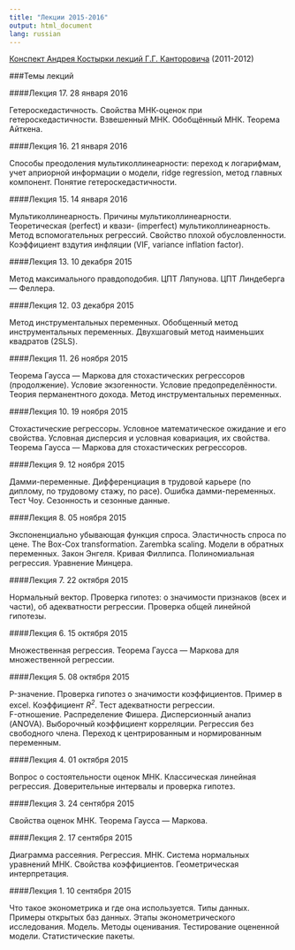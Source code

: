 ```yaml
---
title: "Лекции 2015-2016"
output: html_document
lang: russian
---
```


[Конспект Андрея Костырки лекций Г.Г. Канторовича](https://github.com/bdemeshev/em301/raw/master/hse_notes/kantorovich,%20lectures%20by%20kostyrka.pdf) (2011-2012)

###Темы лекций

####Лекция 17. 28 января 2016

Гетероскедастичность. Свойства МНК-оценок при гетероскедастичности. Взвешенный МНК. Обобщённый МНК. Теорема Айткена. 

####Лекция 16. 21 января 2016

Способы преодоления мультиколлинеарности: переход к логарифмам, yчет априорной информации о модели, ridge regression, метод главных компонент. Понятие гетероскедастичности.

####Лекция 15. 14 января 2016

Мультиколлинеарность. Причины мультиколлинеарности. Теоретическая (perfect) и квази- (imperfect) мультиколлинеарность. Метод вспомогательных регрессий. Свойство плохой обусловленности. Коэффициент вздутия инфляции (VIF, variance inflation factor).


####Лекция 13. 10 декабря 2015

Метод максимального правдоподобия. ЦПТ Ляпунова. ЦПТ Линдеберга --- Феллера.

####Лекция 12. 03 декабря 2015

Метод инструментальных переменных. Обобщенный метод инструментальных переменных. Двухшаговый метод наименьших квадратов (2SLS).

####Лекция 11. 26 ноября 2015

Теорема Гаусса --- Маркова для стохастических регрессоров (продолжение). Условие экзогенности. Условие предопределённости. Теория перманентного дохода. Метод инструментальных переменных.


####Лекция 10. 19 ноября 2015

Стохастические регрессоры. Условное математическое ожидание и его свойства. Условная дисперсия и условная ковариация, их свойства. Теорема Гаусса --- Маркова для стохастических регрессоров.

####Лекция 9. 12 ноября 2015

Дамми-переменные. Дифференциация в трудовой карьере (по диплому, по трудовому стажу, по расе). Ошибка дамми-переменных. Тест Чоу. Сезонность и сезонные данные.

####Лекция 8. 05 ноября 2015

Экспоненциально убывающая функция спроса. Эластичность спроса по цене. The Box-Cox transformation. Zarembka scaling. Модели в обратных переменных. Закон Энгеля. Кривая Филлипса. Полиномиальная регрессия. Уравнение Минцера.

####Лекция 7. 22 октября 2015

Нормальный вектор. Проверка гипотез: о значимости признаков (всех и части), об адекватности регрессии. Проверка общей линейной гипотезы.

####Лекция 6. 15 октября 2015

Множественная регрессия. Теорема Гаусса --- Маркова для множественной регрессии.

####Лекция 5. 08 октября 2015

P-значение. Проверка гипотез о значимости коэффициентов. Пример в excel. Коэффициент <i>R<sup>2</sup></i>. Тест адекватности регрессии. 
<br />F-отношение. Распределение Фишера. Дисперсионный анализ (ANOVA). Выборочный коэффициент корреляции. Регрессия без свободного члена. Переход к центрированным и нормированным переменным.

####Лекция 4. 01 октября 2015

Вопрос о состоятельности оценок МНК. Классическая линейная регрессия. Доверительные интервалы и проверка гипотез.

####Лекция 3. 24 сентября 2015

Свойства оценок МНК. Теорема Гаусса --- Маркова.

####Лекция 2. 17 сентября 2015

Диаграмма рассеяния. Регрессия. МНК. Система нормальных уравнений МНК. Свойства коэффициентов. Геометрическая интерпретация.

####Лекция 1. 10 сентября 2015

Что такое эконометрика и где она используется. Типы данных. Примеры открытых баз данных. Этапы эконометрического исследования. Модель. Методы оценивания. Тестирование оцененной модели. Статистические пакеты.




